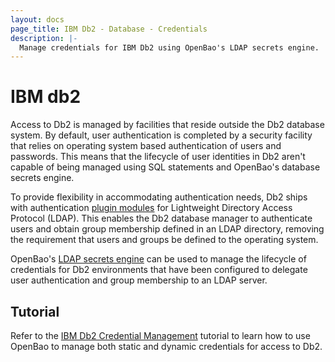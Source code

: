 ```yaml
---
layout: docs
page_title: IBM Db2 - Database - Credentials
description: |-
  Manage credentials for IBM Db2 using OpenBao's LDAP secrets engine.
---
```


# IBM db2

Access to Db2 is managed by facilities that reside outside the Db2 database system. By
default, user authentication is completed by a security facility that relies on operating
system based authentication of users and passwords. This means that the lifecycle of user
identities in Db2 aren't capable of being managed using SQL statements and OpenBao's
database secrets engine.

To provide flexibility in accommodating authentication needs, Db2 ships with authentication
[plugin modules](https://www.ibm.com/docs/en/db2/11.5?topic=ins-ldap-based-authentication-group-lookup-support)
for Lightweight Directory Access Protocol (LDAP). This enables the Db2 database manager to
authenticate users and obtain group membership defined in an LDAP directory, removing the
requirement that users and groups be defined to the operating system.

OpenBao's [LDAP secrets engine](/vault/docs/secrets/ldap) can be used to manage the lifecycle
of credentials for Db2 environments that have been configured to delegate user authentication
and group membership to an LDAP server.

## Tutorial

Refer to the [IBM Db2 Credential Management](/vault/tutorials/secrets-management/ibm-db2-openldap)
tutorial to learn how to use OpenBao to manage both static and dynamic credentials for access to Db2.
